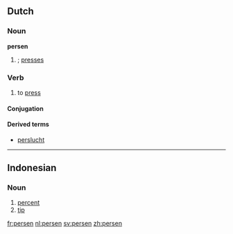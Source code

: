 ==Dutch==

===Noun===
'''persen'''

# {{plural of|pers#Dutch|pers|lang=nl}}; [[presses]]

===Verb===
{{nl-verb|wk-t}}

# to [[press]]

====Conjugation====
{{nl-conj-wk|pers|dt=t}}

====Derived terms====
* [[perslucht]]

----

==Indonesian==

===Noun===
{{infl|id|noun}}

# [[percent]]
# [[tip]]

[[fr:persen]]
[[nl:persen]]
[[sv:persen]]
[[zh:persen]]